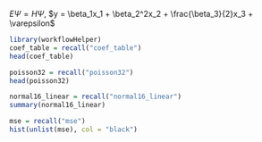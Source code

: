 $E \Psi = H \Psi$, $y = \beta_1x_1 + \beta_2^2x_2 + \frac{\beta_3}{2}x_3 + \varepsilon$

```r
library(workflowHelper)
coef_table = recall("coef_table")
head(coef_table)
```

```r
poisson32 = recall("poisson32")
head(poisson32)
```

```r
normal16_linear = recall("normal16_linear")
summary(normal16_linear)
```

```r
mse = recall("mse")
hist(unlist(mse), col = "black")
```
